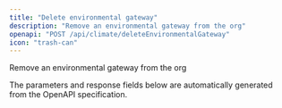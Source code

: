 ```yaml
---
title: "Delete environmental gateway"
description: "Remove an environmental gateway from the org"
openapi: "POST /api/climate/deleteEnvironmentalGateway"
icon: "trash-can"
---
```


Remove an environmental gateway from the org

<Note>
The parameters and response fields below are automatically generated from the OpenAPI specification.
</Note>
